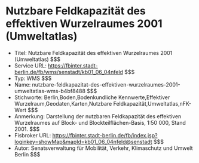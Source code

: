 # Nutzbare Feldkapazität des effektiven Wurzelraumes 2001 (Umweltatlas)
- Titel: Nutzbare Feldkapazität des effektiven Wurzelraumes 2001 (Umweltatlas) $$$
- Service URL: https://fbinter.stadt-berlin.de/fb/wms/senstadt/kb01_06_04nfeld $$$
- Typ: WMS $$$
- Name: nutzbare-feldkapazitat-des-effektiven-wurzelraumes-2001-umweltatlas-wms-b4bf8488 $$$
- Stichworte: Berlin,Boden,Bodenkundliche Kennwerte,Effektiver Wurzelraum,Geodaten,Karten,Nutzbare Feldkapazität,Umweltatlas,nFK-Wert $$$
- Anmerkung: Darstellung der nutzbaren Feldkapazität des effektiven Wurzelraumes auf Block- und Blockteilflächen-Basis, 1:50 000, Stand 2001. $$$
- Fisbroker URL: https://fbinter.stadt-berlin.de/fb/index.jsp?loginkey=showMap&mapId=kb01_06_04nfeld@senstadt $$$
- Autor: Senatsverwaltung für Mobilität, Verkehr, Klimaschutz und Umwelt Berlin $$$
